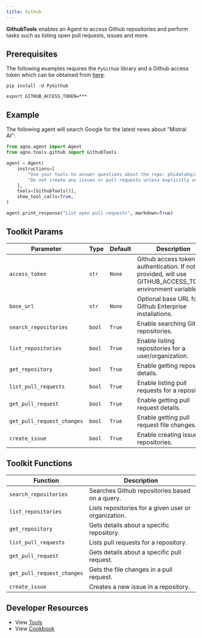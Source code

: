 ```yaml
---
title: Github
---
```


**GithubTools** enables an Agent to access Github repositories and perform tasks such as listing open pull requests, issues and more.

## Prerequisites

The following examples requires the `PyGithub` library and a Github access token which can be obtained from [here](https://github.com/settings/tokens).

```shell
pip install -U PyGithub
```

```shell
export GITHUB_ACCESS_TOKEN=***
```

## Example

The following agent will search Google for the latest news about "Mistral AI":

```python cookbook/agent_concepts/tools/github_tools.py
from agno.agent import Agent
from agno.tools.github import GithubTools

agent = Agent(
    instructions=[
        "Use your tools to answer questions about the repo: phidatahq/agno",
        "Do not create any issues or pull requests unless explicitly asked to do so",
    ],
    tools=[GithubTools()],
    show_tool_calls=True,
)

agent.print_response("List open pull requests", markdown=True)
```

## Toolkit Params

| Parameter                  | Type   | Default | Description                                                                                                 |
| -------------------------- | ------ | ------- | ----------------------------------------------------------------------------------------------------------- |
| `access_token`             | `str`  | `None`  | Github access token for authentication. If not provided, will use GITHUB_ACCESS_TOKEN environment variable. |
| `base_url`                 | `str`  | `None`  | Optional base URL for Github Enterprise installations.                                                      |
| `search_repositories`      | `bool` | `True`  | Enable searching Github repositories.                                                                       |
| `list_repositories`        | `bool` | `True`  | Enable listing repositories for a user/organization.                                                        |
| `get_repository`           | `bool` | `True`  | Enable getting repository details.                                                                          |
| `list_pull_requests`       | `bool` | `True`  | Enable listing pull requests for a repository.                                                              |
| `get_pull_request`         | `bool` | `True`  | Enable getting pull request details.                                                                        |
| `get_pull_request_changes` | `bool` | `True`  | Enable getting pull request file changes.                                                                   |
| `create_issue`             | `bool` | `True`  | Enable creating issues in repositories.                                                                     |

## Toolkit Functions

| Function                   | Description                                          |
| -------------------------- | ---------------------------------------------------- |
| `search_repositories`      | Searches Github repositories based on a query.       |
| `list_repositories`        | Lists repositories for a given user or organization. |
| `get_repository`           | Gets details about a specific repository.            |
| `list_pull_requests`       | Lists pull requests for a repository.                |
| `get_pull_request`         | Gets details about a specific pull request.          |
| `get_pull_request_changes` | Gets the file changes in a pull request.             |
| `create_issue`             | Creates a new issue in a repository.                 |

## Developer Resources

- View [Tools](https://github.com/agno-agi/agno/blob/main/libs/agno/agno/tools/github.py)
- View [Cookbook](https://github.com/agno-agi/agno/blob/main/cookbook/agent_concepts/tools/github_tools.py)
